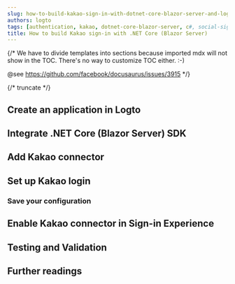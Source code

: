 ```yaml
---
slug: how-to-build-kakao-sign-in-with-dotnet-core-blazor-server-and-logto
authors: logto
tags: [authentication, kakao, dotnet-core-blazor-server, c#, social-sign-in, sign-in, login]
title: How to build Kakao sign-in with .NET Core (Blazor Server)
---
```


{/*
  We have to divide templates into sections because imported mdx will not show in the TOC.
  There's no way to customize TOC either. :-)

  @see https://github.com/facebook/docusaurus/issues/3915
*/}



{/* truncate */}

<Intro connector={connector} sdk=".NET Core (Blazor Server)" link="https://learn.microsoft.com/en-us/aspnet/core/blazor/hosting-models#blazor-server" />

## Create an application in Logto

<CreateApplication type="Traditional web" framework=".NET Core (Blazor Server)" />

## Integrate .NET Core (Blazor Server) SDK

<IntegrateSdk />

## Add Kakao connector

<AddSocialConnector connector={connector} framework=".NET Core (Blazor Server)" />

## Set up Kakao login

<ConnectorGuide />

### Save your configuration

<SaveYourConfiguration connector={connector} />

## Enable Kakao connector in Sign-in Experience

<EnableSocialConnector connector={connector} />

## Testing and Validation

<TestingAndValidation connector={connector} sdk=".NET Core (Blazor Server)" />

## Further readings

<FurtherReadings />